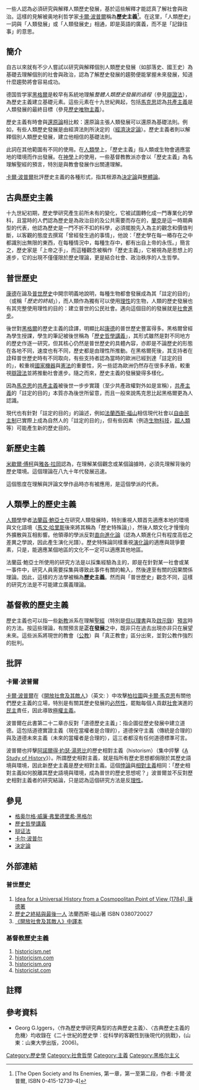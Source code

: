 一些人認為必須研究與解釋人類歷史發展，基於這些解釋才能認真了解社會與政治。這樣的見解被奥地利哲学家[[卡爾·波普爾|卡爾·波普爾]]稱為'''歷史主義'''<ref>[The Open Society and Its Enemies, 第一章，第一至第二段，作者: 卡爾·波普爾, ISBN 0-415-12739-4]</ref>。在这里，「人類歷史」一詞與「人類發展」或「人類發展史」相通，即是英語{{lang|en|History}}的廣義，而不是「記錄往事」的意思。
<!--
原文: It is widely believed that a truly scientific or philosophical attitude towards politics, and a deeper understanding of social life in general, must be based upon a contemplation and interpretation of human history. ... This is a brief description of an attitude which I call historicism.
 -->

==簡介==
<!-- 若干內容從英語維琪翻譯，尤其是我不認識的神學與人類學 -->
自古以來就有不少人嘗試以研究與解釋個別人類歷史發展（如部落史、國王史）為基礎去理解個別的社會與政治，認為了解歷史發展的趨勢便能掌握未來發展，知道什麼趨勢將會容易成功。

德国哲学家[[格奥尔格·威廉·弗里德里希·黑格尔|黑格爾]]是較早有系統地理解''整體人類歷史發展的過程''（參見[[辯證法|辯證法]]），為歷史主義建立基礎元素。這些元素在十九世紀興起，包括[[馬克思|馬克思]]認為[[共產主義|共產主義]]是人類發展的最終目標（參見[[歷史唯物主義|歷史唯物主義]]）。

歷史主義有時會與[[還原論|還原論]]相比較：還原論主張人類發展可以還原為基礎法則。例如，有些人類歷史發展是由經濟法則所決定的（[[經濟決定論|經濟決定論]]）。歷史主義者則以解釋個別人類歷史發展，建立他相信的基礎法則。

此詞在其他範圍有不同的使用。在[[人類學|人類學]]上，「歷史主義」指人類或生物會適應當地的環境而作出發展。在[[神學|神學]]上的使用，一些基督教教派亦會以「歷史主義」為名理解聖經的預言，特別是與教會發展作出關連理解。

[[卡爾·波普爾|卡爾·波普爾]]批評歷史主義的各種形式，指其根源為[[決定論|決定論]]與[[整體論|整體論]]。

==古典歷史主義==
十九世紀初期，歷史學研究產生前所未有的變化，它被試圖轉化成一門專業化的學科，且當時的人們認為歷史是為政治目的及公共需要而存在的，[[蘭克|蘭克]]是這一時期典型的代表，他認為歷史是一門不折不扣的科學，必須擺脫先入為主的觀念和價值判斷，以客觀的態度去撰寫「曾經發生過的事情」，他說：「歷史學在每一樁存在之中都識別出無限的東西，在每種情況中，每種生存中，都有出自上帝的永恆。」簡言之，歷史家是「上帝之手」，而這種觀念被稱作「歷史主義」，它被視為是思想上的進步，它的出現不僅僅限於歷史理論，更是結合社會、政治秩序的人生哲學。

==普世歷史==
{{main|社會進步|普世歷史}}

[[康德|康德]]在論及[[普世歷史|普世歷史]]中開宗明義地說明，每種生物都會發展成為其「註定的目的」（或稱「''歷史的終結''」），而人類作為獨有可以使用[[理性|理性]]的生物，人類的歷史發展也有其完整使用理性的目的：建立普世的公民社會。邁向這個目的的發展就是[[社會進步|社會進步]]。

{{main|格奧爾格·威廉·弗里德里希·黑格爾}}
後世對[[黑格爾|黑格爾]]的歷史主義的詮譯，明顯比起[[康德|康德]]的普世歷史豐富得多。黑格爾曾經為學生授課，學生的筆記被後世稱為「[[歷史哲學講義|歷史哲學講義]]」，其形式雖然是對不同地方的歷史作逐一研究，但其核心仍然是普世歷史的具體內容，亦即是不論歷史的形態在各地不同，速度也有不同，歷史都是由理性所推動。在黑格爾死後，其支持者在詮释普世歷史時有不同取向，有些支持者認為當時的歐洲已經到達「註定的目的」，較重視[[國家機器|國家機器]]與[[憲法|憲法]]的重要性，另一些認為歐洲仍然存在很多矛盾，較重視[[辯證法|辯證法]]並將推動社會進步。隨之而來，歷史主義的發展變得多樣化。

因為[[馬克思|馬克思]]的[[共產主義|共產主義]]被後世一步步實踐（至少共產政權對外如是宣稱），[[共產主義|共產主義]]的「註定的目的」本質亦為後世所留意，而且一般來說馬克思比起黑格爾更為人認識。

現代也有針對「註定的目的」的論述，例如[[法蘭西斯·福山|法蘭西斯·福山]]相信現代社會以[[自由民主制|自由民主制]]已實際上成為自然人的「註定的目的」，但有些因素（例造[[生物科技|生物科技]]，[[超人類主義|超人類]]等）可能產生新的歷史目的。

==新歷史主義==
{{main|新歷史主義}}
[[米歇爾·傅柯|米歇爾·傅柯]]與[[雅各·拉岡|雅各·拉岡]]認為，在理解某個觀念或某個論據時，必須先理解背後的歷史環境。這個理論在八九十年代發展迅速。

這個態度在理解與評論文學作品時亦有被應用，{{Link-en|斯蒂芬·格林布拉特|Stephen Greenblatt}}是這個學派的代表。

==人類學上的歷史主義==
<!--此段主要由英語維琪翻譯-->
[[人類學|人類學]]學者[[法蘭茲·鮑亞士|法蘭茲·鮑亞士]]在研究人類發展時，特別重視人類首先適應本地的環境與文化語境（[[馬文·哈里斯|馬文·哈里斯]]後來將其稱為「歷史特殊論」），然後人類文化才慢慢向外擴散與互相影響。他領導的學派反對[[直向進化論|直向進化論]]（認為人類進化只有程度高低之差異之學說，因此產生演化光譜）。歷史特殊論同樣重視[[演化論|演化論]]的適應與競爭要素，只是，能適應某個地區的文化不一定可以適應其他地區。

法蘭茲·鮑亞士所使用的研究方法是以採集經驗為主的，即是在針對某一社會或某一事件中，研究人員需要採集與導致此事件有關的輸入，然後達至有關的因果關係理論。因此，這樣的方法學被稱為'''歷史主義'''。然而與「普世歷史」觀念不同，這樣的研究方法是不可能建立廣義理論。

==基督教的歷史主義==
歷史主義也可以指一些[[新教|新教]]派系在理解[[聖經|聖經]]（特別是[[但以理書|但以理書]]與及[[啟示錄|啟示錄]]）[[預言|預言]]時的方法。按這些理論，有關預言是'''正在發展'''之中，既非只在過去出現亦非只在展望未來。這些派系將現世的教會（[[公教|公教]]）與「真正教會」區分出來，並對公教作強烈的批判。

==批評==
===卡爾·波普爾===
<!--我在讀畢此書後會看看是否再需補正-->
[[卡爾·波普爾|卡爾·波普爾]]在《[[開放社會及其敵人|開放社會及其敵人]]》（英文: {{lang|en|The Open Society and Its Enemies}}）中攻擊[[柏拉圖|柏拉圖]]與[[卡爾·馬克思|卡爾·馬克思]]有關他們歷史主義的立場，特別是有關其歷史發展的[[決定論|必然性]]，罷黜每個人貢獻[[社會|社會]]演進的[[民主|民主]]責任，因此導致[[極權主義|極權主義]]。

<!--ISBN 0-415-12739-4 Ch22, p.436-->
波普爾在此書第二十二章亦反對「道德歷史主義」：指企圖從歷史發展中建立道德。這包括道德實證主義（現在當權者是合理的），道德保守主義（傳統是合理的）與及道德未來主義（未來的當權者是合理的），這三者都沒有任何道德標準可言。

<!--ISBN 0-415-12739-4 Ch24, p481-488，此點我的理解與英文版略為不同--->
波普爾也抨擊[[阿諾爾得·約瑟·湯恩比|阿諾爾得·約瑟·湯恩比]]的歷史相對主義（historism）（集中抨擊《[[歷史研究_(湯恩比)|A Study of History]]》）。所謂歷史相對主義，就是指所有歷史思想都侷限於其歷史語境與環境，因此新歷史主義是歷史相對主義。這個[[悖論|悖論]]與[[相對主義|相對主義]]相同：「歷史相對主義如何脫離其歷史語境與環境，成為普世的歷史思想呢？」波普爾並不反對歷史相對主義者的研究結論，只是認為這個研究方法是反[[理性|理性]]。

==參見==
*[[格奥尔格·威廉·弗里德里希·黑格尔|格奥尔格·威廉·弗里德里希·黑格尔]]
*[[歷史哲學講義|歷史哲學講義]]
*[[辩证法|辩证法]]
*[[卡尔·波普尔|卡尔·波普尔]]
*[[決定論|決定論]]

==外部連結==
===普世歷史===
# [http://www.marxists.org/reference/subject/ethics/kant/universal-history.htm Idea for a Universal History from a Cosmopolitan Point of View (1784), 康德著] {{Wayback|url=http://www.marxists.org/reference/subject/ethics/kant/universal-history.htm |date=20210414120836 }}{{en icon}}
# [[歷史之終結與最後一人|歷史之終結與最後一人]] 法蘭西斯·福山著 ISBN 0380720027
# [http://www.angelibrary.com/philosophy/dale/opensociety/index.html 《開放社會及其敵人》中譯本] {{Wayback|url=http://www.angelibrary.com/philosophy/dale/opensociety/index.html |date=20201111164133 }}

===基督教歷史主義{{en icon}}===
# [https://web.archive.org/web/20090901185200/http://www.historicism.net/ historicism.net]
# [http://www.historicism.com/ historicism.com] {{Wayback|url=http://www.historicism.com/ |date=20210330143800 }} 
# [http://www.historicism.org/ historicism.org] {{Wayback|url=http://www.historicism.org/ |date=20210309163304 }} 
# [http://www.historicist.com/ historicist.com] {{Wayback|url=http://www.historicist.com/ |date=20200222172646 }}

==註釋==
<div class="references-small">
<references />
</div>
==參考資料==
*Georg G.Iggers，〈作為歷史學研究典型的古典歷史主義〉、〈古典歷史主義的危機〉均收錄在《二十世紀的歷史學︰從科學的客觀性到後現代的挑戰》，(山東：山東大學出版，2006)。
{{史学理论}}
{{Authority control}}
[[Category:歷史學|Category:歷史學]]
[[Category:社會哲學|Category:社會哲學]]
[[Category:主義|Category:主義]]
[[Category:黑格尔主义|Category:黑格尔主义]]